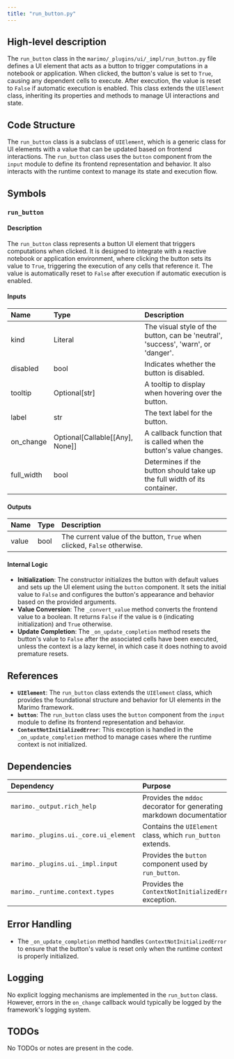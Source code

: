 ```yaml
---
title: "run_button.py"
---
```


## High-level description

The `run_button` class in the `marimo/_plugins/ui/_impl/run_button.py` file defines a UI element that acts as a button to trigger computations in a notebook or application. When clicked, the button's value is set to `True`, causing any dependent cells to execute. After execution, the value is reset to `False` if automatic execution is enabled. This class extends the `UIElement` class, inheriting its properties and methods to manage UI interactions and state.

## Code Structure

The `run_button` class is a subclass of `UIElement`, which is a generic class for UI elements with a value that can be updated based on frontend interactions. The `run_button` class uses the `button` component from the `input` module to define its frontend representation and behavior. It also interacts with the runtime context to manage its state and execution flow.

## Symbols

### `run_button`
#### Description
The `run_button` class represents a button UI element that triggers computations when clicked. It is designed to integrate with a reactive notebook or application environment, where clicking the button sets its value to `True`, triggering the execution of any cells that reference it. The value is automatically reset to `False` after execution if automatic execution is enabled.

#### Inputs
| Name       | Type     | Description                                                                 |
|:-----------|:---------|:----------------------------------------------------------------------------|
| kind       | Literal  | The visual style of the button, can be 'neutral', 'success', 'warn', or 'danger'. |
| disabled   | bool     | Indicates whether the button is disabled.                                    |
| tooltip    | Optional[str] | A tooltip to display when hovering over the button.                        |
| label      | str      | The text label for the button.                                               |
| on_change  | Optional[Callable[[Any], None]] | A callback function that is called when the button's value changes. |
| full_width | bool     | Determines if the button should take up the full width of its container.      |

#### Outputs
| Name  | Type | Description                          |
|:------|:-----|:-------------------------------------|
| value | bool | The current value of the button, `True` when clicked, `False` otherwise. |

#### Internal Logic
- **Initialization**: The constructor initializes the button with default values and sets up the UI element using the `button` component. It sets the initial value to `False` and configures the button's appearance and behavior based on the provided arguments.
- **Value Conversion**: The `_convert_value` method converts the frontend value to a boolean. It returns `False` if the value is `0` (indicating initialization) and `True` otherwise.
- **Update Completion**: The `_on_update_completion` method resets the button's value to `False` after the associated cells have been executed, unless the context is a lazy kernel, in which case it does nothing to avoid premature resets.

## References

- **`UIElement`**: The `run_button` class extends the `UIElement` class, which provides the foundational structure and behavior for UI elements in the Marimo framework.
- **`button`**: The `run_button` class uses the `button` component from the `input` module to define its frontend representation and behavior.
- **`ContextNotInitializedError`**: This exception is handled in the `_on_update_completion` method to manage cases where the runtime context is not initialized.

## Dependencies

| Dependency | Purpose                                                                 |
|:-----------|:------------------------------------------------------------------------|
| `marimo._output.rich_help` | Provides the `mddoc` decorator for generating markdown documentation. |
| `marimo._plugins.ui._core.ui_element` | Contains the `UIElement` class, which `run_button` extends. |
| `marimo._plugins.ui._impl.input` | Provides the `button` component used by `run_button`. |
| `marimo._runtime.context.types` | Provides the `ContextNotInitializedError` exception. |

## Error Handling

- The `_on_update_completion` method handles `ContextNotInitializedError` to ensure that the button's value is reset only when the runtime context is properly initialized.

## Logging

No explicit logging mechanisms are implemented in the `run_button` class. However, errors in the `on_change` callback would typically be logged by the framework's logging system.

## TODOs

No TODOs or notes are present in the code.